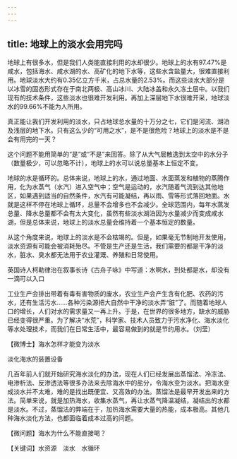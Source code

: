 ```yaml
---
---
---
```

title: 地球上的淡水会用完吗
---




地球上有很多水，但是我们人类能直接利用的水却很少。地球上的水有97.47%是咸水，包括海水、咸水湖的水、高矿化的地下水等，这些水含盐量大，很难直接利用。地球淡水大约有0.35亿立方千米，占总水量的2.53%。而这些淡水大部分是以冰雪的固态形式存在于南北两极、高山冰川、大陆冰盖和永久冻土层中。以我们现有的技术条件，这些淡水也很难开发利用。再加上深层地下水很难开采，地球淡水的99.66%不能为人所用。

真正能让我们开发利用的淡水，只占地球总水量的十万分之七，它们是河流、湖泊及浅层的地下水。只有这么少的“可用之水”，是不是很危险？地球上的淡水是不是会有用完的一天？

这个问题不能用简单的“是”或“不是”来回答。除了从大气层散逸到太空中的水分子（数量极少，可以忽略不计），地球上的水可以说总量基本上恒定不变。

地球的水是循环的。总体来说，地球上的水，通过地面、水面蒸发和植物的蒸腾作用，化为水蒸气（水汽）进入空气中；空气是运动的，水汽随着气流到达其他地区，如果遇到适当的自然条件，水汽有可能凝结，再以雨、雪等形式落回地面。水就是这样不停在地球上循环，总量不会增多也不会减少。全球范围内，每年水蒸发总量、降水总量都不会有太大变化，虽然有些淡水湖泊因为水量减少而变成咸水湖，但是总体来说，地球上的淡水总量会维持着一个基本恒定的数量。

从这个角度来说，地球上的淡水是不会枯竭的。但是，如果毫无节制地开发使用，淡水资源有可能会被消耗殆尽。不管是生产还是生活，我们需要的都是干净的淡水，脏水、臭水都无法用于农业灌溉、养殖和日常使用。

英国诗人柯勒律治在叙事长诗《古舟子咏》中写道：水啊水，到处都是水，却没有一滴可以入口



工业生产会排出带着有毒有害物质的废水，农业生产会产生含有化肥、农药的污水，还有生活污水……各种污染源把大自然中干净的淡水弄“脏”了。而随着地球人口的增长，人们对水的需求量又一再上升。于是，在世界的很多地方，缺水的威胁已经变得很严重。为了解决“水荒”，科学家、技术人员致力于污水净化、海水淡化等水处理技术，而我们在日常生活中，最容易做到的就是节约用水。（刘莹）





【微博士】海水怎样才能变为淡水

淡化海水的装置设备



几百年前人们就开始研究海水淡化的办法，现在人们已经发展出蒸馏法、冷冻法、电渗析法、反渗透法等很多办法来去除海水中的盐分，令海水变为淡水。把海水变成淡水并不太难，难的是找出既便宜、又高效的办法。蒸馏法是最早开发出来的方法。简单来说，就是加热海水，收集水蒸气，再让水蒸气降温凝结，凝结出的水都是淡水。不过，蒸馏法的弊端在于，加热海水需要大量的热能，成本极高。其他几种海水淡化方法，也都面临着成本过高的问题。

【微问题】海水为什么不能直接喝？

【关键词】水资源　淡水　水循环